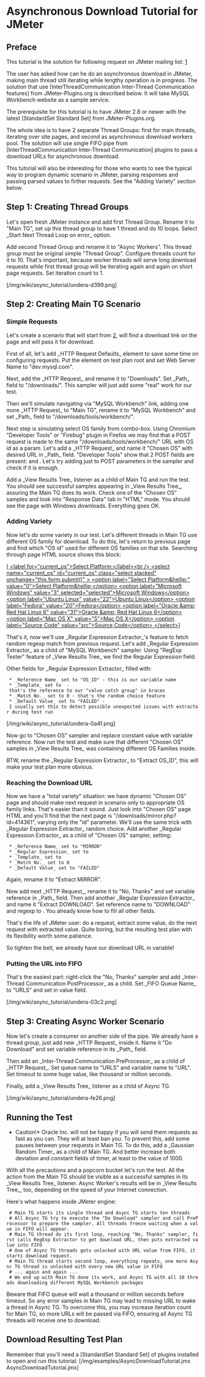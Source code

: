 = Asynchronous Download Tutorial for JMeter =

== Preface ==

This tutorial is the solution for following request on JMeter mailing list:
[http://jmeter.512774.n5.nabble.com/Asynchronous-HTTP-Request-Sampler-td5718271.html]

The user has asked how can he do an asynchronous download in JMeter, making main thread still iterating while lengthy operation is in progress. The solution that use [InterThreadCommunication Inter-Thread Communication features] from JMeter-Plugins.org is described below. It will take MySQL Workbench website as a sample service.

The prerequisite for this tutorial is to have JMeter 2.8 or newer with the latest [StandardSet Standard Set] from JMeter-Plugins.org.

The whole idea is to have 2 separate Thread Groups: first for main threads, iterating over site pages, and second as asynchronous download workers pool. The solution will use single FIFO pipe from [InterThreadCommunication Inter-Thread Communication] plugins to pass a download URLs for asynchronous download.

This tutorial will also be interesting for those who wants to see the typical way to program dynamic scenario in JMeter, parsing responses and passing parsed values to firther requests. See the "Adding Variety" section below.


== Step 1: Creating Thread Groups ==

Let's open fresh JMeter instance and add first Thread Group. Rename it to "Main TG", set up this thread group to have 1 thread and do 10 loops. Select _Start Next Thread Loop on error_ option.

Add second Thread Group and rename it to "Async Workers". This thread group must be original simple "Thread Group". Configure threads count for it to 10. That's important, because worker threads will serve long download requests while first thread group will be iterating again and again on short page requests. Set iteration count to 1.

[/img/wiki/async_tutorial/undera-d399.png]

== Step 2: Creating Main TG Scenario ==

=== Simple Requests ===
Let's create a scenario that will start from [http://dev.mysql.com/downloads/], will find a download link on the page and will pass it for download.

First of all, let's add _HTTP Request Defaults_ element to save some time on configuring requests. Put the element on test plan root and set Web Server Name to "dev.mysql.com".

Next, add the _HTTP Request_ and rename it to "Downloads". Set _Path_ field to "/downloads/". This sampler will just add some "real" work for our test.

Then we'll simulate navigating via "MySQL Workbench" link, adding one more _HTTP Request_ to "Main TG", rename it to "MySQL Workbench" and set _Path_ field to "/downloads/tools/workbench/".

Next step is simulating select OS family from combo-box. Using Chromium "Developer Tools" or "Firebug" plugin in Firefox we may find that a POST request is made to the same "/downloads/tools/workbench/" URL with OS id as a param. Let's add a _HTTP Request_ and name it "Chosen OS" with desired URL in _Path_ field. "Developer Tools" show that 2 POST fields are present: {{{current_os=3}}} and {{{version=6.0}}}. Let's try adding just {{{current_os=3}}} to POST parameters in the sampler and check if it is enough.

Add a _View Results Tree_ listener as a child of Main TG and run the test. You should see successful samples appearing in _View Results Tree_, assuring the Main TG does its work. Check one of the "Chosen OS" samples and look into "Response Data" tab in "HTML" mode. You should see the page with Windows downloads. Everything goes OK.


=== Adding Variety ===

Now let's do some variety in our test. Let's different threads in Main TG use different OS family for download. To do this, let's return to previous page and find which "OS id" used for different OS families on that site. Searching through page HTML source shows this block:

[[[
<label for="current_os">Select Platform:</label><br />
<select name="current_os" id="current_os" class="select stacked" onchange="this.form.submit()" >
<option label="Select Platform&hellip;" value="0">Select Platform&hellip;</option>
<option label="Microsoft Windows" value="3" selected="selected">Microsoft Windows</option>
<option label="Ubuntu Linux" value="22">Ubuntu Linux</option>
<option label="Fedora" value="20">Fedora</option>
<option label="Oracle &amp; Red Hat Linux 6" value="31">Oracle &amp; Red Hat Linux 6</option>
<option label="Mac OS X" value="5">Mac OS X</option>
<option label="Source Code" value="src">Source Code</option>
</select>
]]]

That's it, now we'll use _Regular Expression Extractor_'s feature to fetch random regexp match from previous request. Let's add _Regular Expression Extractor_ as a child of "MySQL Workbench" sampler. Using "RegExp Tester" feature of _View Results Tree_ we find the Regular Expression field: {{{<option [^>]+ value="([1-9][0-9]*)">}}}

Other fields for _Regular Expression Extractor_ filled with:
  * _Reference Name_ set to "OS_ID" - this is our variable name
  * _Template_ set to {{{$1$}}} - that's the reference to our "value catch group" in braces
  * _Match No._ set to 0 - that's the random choice feature
  * _Default Value_ set to "FAILED" - I usually set this to detect possible unexpected issues with extractor during test run

[/img/wiki/async_tutorial/undera-0a4f.png]

Now go to "Chosen OS" sampler and replace constant {{{current_os}}} value with {{{ ${OS_ID} }}} variable reference. Now run the test and make sure that different "Chosen OS" samples in _View Results Tree_ was containing different OS Families inside.

BTW, rename the _Regular Expression Extractor_ to "Extract OS_ID", this will make your test plan more obvious.

=== Reaching the Download URL ===

Now we have a "total variety" situation: we have dynamic "Chosen OS" page and should make next request in scenario only to appropriate OS family links. That's easier than it sound. Just look into "Chosen OS" page HTML and you'll find that the next page is "/downloads/mirror.php?id=414361", varying only the "id" parameter. We'll use the same trick with _Regular Expression Extractor_ random choice. Add another _Regular Expression Extractor_ as a child of
"Chosen OS" sampler, setting:
  * _Reference Name_ set to "MIRROR"
  * _Regular Expression_ set to {{{href="(/downloads/mirror.php[^"]+)"}}}
  * _Template_ set to {{{$1$}}}
  * _Match No._ set to 0
  * _Default Value_ set to "FAILED"

Again, rename it to "Extract MIRROR".

Now add next _HTTP Request_, rename it to "No, Thanks" and set {{{ ${MIRROR} }}} variable reference in _Path_ field. Then add another _Regular Expression Extractor_ and name it "Extract DOWNLOAD". Set reference name to "DOWNLOAD" and regexp to {{{ <a href="([^"]+)">No thanks }}} . You already know how to fill all other fields.

That's the life of JMeter user: do a request, extract some value, do the next request with extracted value. Quite boring, but the resulting test plan with its flexibility worth some patience.

So tighten the belt, we already have our download URL in {{{ ${DOWNLOAD} }}} variable!

=== Putting the URL into FIFO ===

That's the easiest part: right-click the "No, Thanks" sampler and add _Inter-Thread Communication PostProcessor_ as a child. Set _FIFO Queue Name_ to "URLS" and set {{{ ${DOWNLOAD} }}} in value field.

[/img/wiki/async_tutorial/undera-03c2.png]

== Step 3: Creating Async Worker Scenario ==

Now let's create a consumer on another side of the pipe. We already have a thread group, just add new _HTTP Request_ inside it. Name it "Do Download" and set {{{ ${URL} }}} variable reference in its _Path_ field.

Then add an _Inter-Thread Communication PreProcessor_ as a child of _HTTP Request_. Set  queue name to "URLS" and variable name to "URL". Set timeout to some huge value, like thousand or million seconds.

Finally, add a _View Results Tree_ listener as a child of Async TG.

[/img/wiki/async_tutorial/undera-fe26.png]

== Running the Test ==

*Caution!* Oracle Inc. will not be happy if you will send them requests as fast as you can. They will at least ban you. To prevent this, add some pauses between your requests in Main TG. To do this, add a _Gaussian Random Timer_ as a child of Main TG. And better increase both deviation and constant fields of timer, at least to the value of 1000.

With all the precautions and a popcorn bucket let's run the test. All the action from the Main TG should be visible as a successful samples in its _View Results Tree_ listener. Async Worker's results will be in _View Results Tree_, too, depending on the speed of your Internet connection.

Here's what happens inside JMeter engine:
  # Main TG starts its single thread and Async TG starts ten threads
  # All Async TG try to execute the "Do Download" sampler and call PreProcessor to prepare the sampler. All threads freeze waiting when a value in FIFO will appear.
  # Main TG thread do its first loop, reaching "No, Thanks" sampler, first calls RegExp Extractor to get download URL, then puts extracted value into FIFO
  # One of Async TG threads gets unlocked with URL value from FIFO, it starts download request.
  # Main TG thread starts second loop, everything repeats, one more Async TG thread is unlocked with every new URL value in FIFO
  # ... again and again ...
  # We end up with Main TG done its work, and Async TG with all 10 threads downloading different MySQL Workbench packages

Beware that FIFO queue will wait a thousand or million seconds before timeout. So any error samples in Main TG may lead to missing URL to wake a thread in Async TG. To overcome this, you may increase iteration count for Main TG, so more URLs will be passed via FIFO, ensuring all Async TG threads will receive one to download.

== Download Resulting Test Plan ==

Remember that you'll need a [StandardSet Standard Set] of plugins installed to open and run this tutorial: [/img/examples/AsyncDownloadTutorial.jmx AsyncDownloadTutorial.jmx]